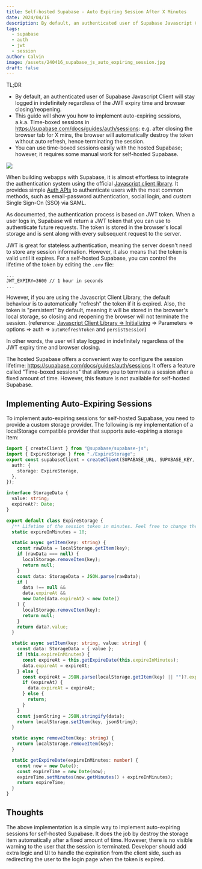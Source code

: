 ```yaml
---
title: Self-hosted Supabase - Auto Expiring Session After X Minutes
date: 2024/04/16
description: By default, an authenticated user of Supabase Javascript Client will stay logged in indefinitely regardless of the JWT expiry time and browser closing/reopening. This guide will show you how to implement auto-expiring sessions that self destroy after X minutes.
tags:
  - supabase
  - auth
  - jwt
  - session
author: Calvin
image: /assets/240416_supabase_js_auto_expiring_session.jpg
draft: false
---
```



<Callout type="info">
TL;DR

- By default, an authenticated user of Supabase Javascript Client will stay logged in indefinitely regardless of the JWT expiry time and browser closing/reopening.
- This guide will show you how to implement auto-expiring sessions, a.k.a. Time-boxed sessions in https://supabase.com/docs/guides/auth/sessions: e.g. after closing the browser tab for X mins, the browser will automatically destroy the token without auto refresh, hence terminating the session.
- You can use time-boxed sessions easily with the hosted Supabase; however, it requires some manual work for self-hosted Supabase.

</Callout>

<img src="/assets/240416_supabase_js_auto_expiring_session.jpg" />

When building webapps with Supabase, it is almost effortless to integrate the authentication system using the official [Javascript client library](https://supabase.com/docs/reference/javascript/installing). It provides simple [Auth APIs](https://supabase.com/docs/reference/javascript/auth-api) to authenticate users with the most common methods, such as email-password authentication, social login, and custom Single Sign-On (SSO) via SAML.

As documented, the authentication process is based on JWT token. When a user logs in, Supabase will return a JWT token that you can use to authenticate future requests. The token is stored in the browser's local storage and is sent along with every subsequent request to the server.

JWT is great for stateless authentication, meaning the server doesn't need to store any session information. However, it also means that the token is valid until it expires. For a self-hosted Supabase, you can control the lifetime of the token by editing the `.env` file:

```env filename=".env"
...
JWT_EXPIRY=3600 // 1 hour in seconds
...
```

However, if you are using the Javascript Client Library, the default behaviour is to automatically "refresh" the token if it is expired. Also, the token is "persistent" by default, meaning it will be stored in the browser's local storage, so closing and reopening the browser will not terminate the session. (reference: [Javascript Client Library => Initializing](https://supabase.com/docs/reference/javascript/initializing) => Parameters => options => auth => `autoRefreshToken` and `persistSession`)

In other words, the user will stay logged in indefinitely regardless of the JWT expiry time and browser closing.

The hosted Supabase offers a convenient way to configure the session lifetime: https://supabase.com/docs/guides/auth/sessions It offers a feature called "Time-boxed sessions" that allows you to terminate a session after a fixed amount of time. However, this feature is not available for self-hosted Supabase.

## Implementing Auto-Expiring Sessions

To implement auto-expiring sessions for self-hosted Supabase, you need to provide a custom storage provider. The following is my implementation of a localStorage compatible provider that supports auto-expiring a storage item:

```typescript filename="supabaseClient.ts"
import { createClient } from "@supabase/supabase-js";
import { ExpireStorage } from "./ExpireStorage";
export const supabaseClient = createClient(SUPABASE_URL, SUPABASE_KEY, {
  auth: {
    storage: ExpireStorage,
  },
});
```

```typescript filename="ExpireStorage.ts"
interface StorageData {
  value: string;
  expireAt?: Date;
}

export default class ExpireStorage {
  /** Lifetime of the session token in minutes. Feel free to change the value. */
  static expireInMinutes = 10;

  static async getItem(key: string) {
    const rawData = localStorage.getItem(key);
    if (rawData === null) {
      localStorage.removeItem(key);
      return null;
    }
    const data: StorageData = JSON.parse(rawData);
    if (
      data !== null &&
      data.expireAt &&
      new Date(data.expireAt) < new Date()
    ) {
      localStorage.removeItem(key);
      return null;
    }
    return data?.value;
  }

  static async setItem(key: string, value: string) {
    const data: StorageData = { value };
    if (this.expireInMinutes) {
      const expireAt = this.getExpireDate(this.expireInMinutes);
      data.expireAt = expireAt;
    } else {
      const expireAt = JSON.parse(localStorage.getItem(key) || "")?.expireAt;
      if (expireAt) {
        data.expireAt = expireAt;
      } else {
        return;
      }
    }
    const jsonString = JSON.stringify(data);
    return localStorage.setItem(key, jsonString);
  }

  static async removeItem(key: string) {
    return localStorage.removeItem(key);
  }

  static getExpireDate(expireInMinutes: number) {
    const now = new Date();
    const expireTime = new Date(now);
    expireTime.setMinutes(now.getMinutes() + expireInMinutes);
    return expireTime;
  }
}
```

## Thoughts

The above implementation is a simple way to implement auto-expiring sessions for self-hosted Supabase. It does the job by destroy the storage item automatically after a fixed amount of time. However, there is no visible warning to the user that the session is terminated. Developer should add extra logic and UI to handle the expiration from the client side, such as redirecting the user to the login page when the token is expired.
